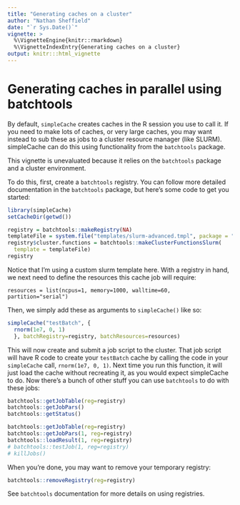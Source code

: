 ```yaml
---
title: "Generating caches on a cluster"
author: "Nathan Sheffield"
date: "`r Sys.Date()`"
vignette: >
  %\VignetteEngine{knitr::rmarkdown}
  %\VignetteIndexEntry{Generating caches on a cluster}
output: knitr:::html_vignette
---
```


# Generating caches in parallel using batchtools

By default, `simpleCache` creates caches in the R session you use to call it. If you need to make lots of caches, or very large caches, you may want instead to sub these as jobs to a cluster resource manager (like SLURM). simpleCache can do this using functionality from the `batchtools` package.

This vignette is unevaluated because it relies on the `batchtools` package and a cluster environment.

To do this, first, create a `batchtools` registry. You can follow more detailed documentation in the `batchtools` package, but here's some code to get you started:

```r
library(simpleCache)
setCacheDir(getwd())

registry = batchtools::makeRegistry(NA)
templateFile = system.file("templates/slurm-advanced.tmpl", package = "simpleCache")
registry$cluster.functions = batchtools::makeClusterFunctionsSlurm(
  template = templateFile)
registry

```

Notice that I'm using a custom slurm template here. With a registry in hand, we next need to define the resources this cache job will require:

```
resources = list(ncpus=1, memory=1000, walltime=60, partition="serial")

```

Then, we simply add these as arguments to `simpleCache()` like so:
```r
simpleCache("testBatch", {
  rnorm(1e7, 0, 1)
  }, batchRegistry=registry, batchResources=resources)
```

This will now create and submit a job script to the cluster. That job script will have R code to create your `testBatch` cache by calling the code in your `simpleCache` call, `rnorm(1e7, 0, 1)`. Next time you run this function, it will just load the cache without recreating it, as you would expect simpleCache to do. Now there's a bunch of other stuff you can use `batchtools` to do with these jobs:

```r
batchtools::getJobTable(reg=registry)
batchtools::getJobPars()
batchtools::getStatus()

batchtools::getJobTable(reg=registry)
batchtools::getJobPars(1, reg=registry)
batchtools::loadResult(1, reg=registry)
# batchtools::testJob(1, reg=registry)
# killJobs()
```

When you're done, you may want to remove your temporary registry:
```r
batchtools::removeRegistry(reg=registry)
```

See `batchtools` documentation for more details on using registries.